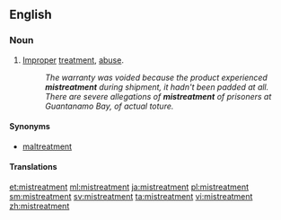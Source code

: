 ==English==
===Noun===
{{en-noun}}

#[[improper|Improper]] [[treatment]], [[abuse]].
#:''The warranty was voided because the product experienced '''mistreatment''' during shipment, it hadn't been padded at all.''
#:''There are severe allegations of '''mistreatment''' of prisoners at Guantanamo Bay, of actual toture.''


====Synonyms====
*[[maltreatment]]

====Translations====
{{trans-top|}}
{{trans-mid}}
{{trans-bottom}}

[[et:mistreatment]]
[[ml:mistreatment]]
[[ja:mistreatment]]
[[pl:mistreatment]]
[[sm:mistreatment]]
[[sv:mistreatment]]
[[ta:mistreatment]]
[[vi:mistreatment]]
[[zh:mistreatment]]